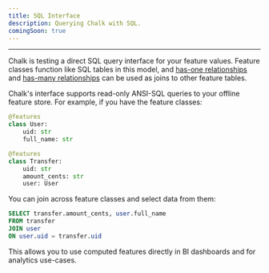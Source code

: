 ```yaml
---
title: SQL Interface
description: Querying Chalk with SQL.
comingSoon: true
---
```


---

Chalk is testing a direct SQL query interface for your feature values.
Feature classes function like SQL tables in this model,
and [has-one relationships](/docs/has-one) and [has-many relationships](/docs/has-many)
can be used as joins to other feature tables.

Chalk's interface supports read-only ANSI-SQL queries to your offline feature store.
For example, if you have the feature classes:

```py
@features
class User:
    uid: str
    full_name: str

@features
class Transfer:
    uid: str
    amount_cents: str
    user: User
```

You can join across feature classes and select data from them:

```sql
SELECT transfer.amount_cents, user.full_name
FROM transfer
JOIN user
ON user.uid = transfer.uid
```

This allows you to use computed features directly in BI dashboards and for analytics use-cases.
